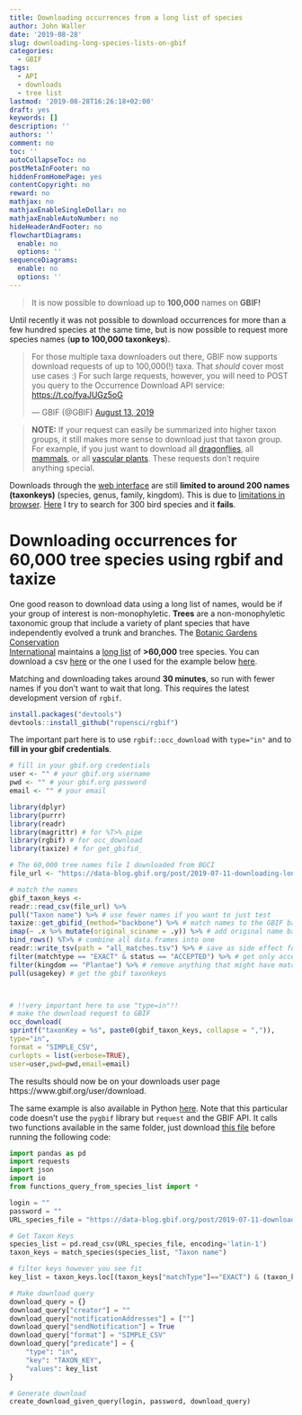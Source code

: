 ```yaml
---
title: Downloading occurrences from a long list of species
author: John Waller
date: '2019-08-28'
slug: downloading-long-species-lists-on-gbif
categories:
  - GBIF
tags:
  - API
  - downloads
  - tree list
lastmod: '2019-08-28T16:26:18+02:00'
draft: yes
keywords: []
description: ''
authors: ''
comment: no
toc: ''
autoCollapseToc: no
postMetaInFooter: no
hiddenFromHomePage: yes
contentCopyright: no
reward: no
mathjax: no
mathjaxEnableSingleDollar: no
mathjaxEnableAutoNumber: no
hideHeaderAndFooter: no
flowchartDiagrams:
  enable: no
  options: ''
sequenceDiagrams:
  enable: no
  options: ''
---
```



> It is now possible to download up to **100,000** names on **GBIF!**

Until recently it was not possible to download occurrences for more than a few hundred species at the same time, but is now possible to request more species names (**up to 100,000 taxonkeys**). 

<blockquote class="twitter-tweet"><p lang="en" dir="ltr">For those multiple taxa downloaders out there, GBIF now supports download requests of up to 100,000(!) taxa. That *should* cover most use cases :) For such large requests, however, you will need to POST you query to the Occurrence Download API service: <a href="https://t.co/fyaJUGz5oG">https://t.co/fyaJUGz5oG</a></p>&mdash; GBIF (@GBIF) <a href="https://twitter.com/GBIF/status/1161291636862803968?ref_src=twsrc%5Etfw">August 13, 2019</a></blockquote> <script async src="https://platform.twitter.com/widgets.js" charset="utf-8"></script>

> **NOTE:** If your request can easily be summarized into higher taxon groups, it still makes more sense to download just that taxon group. For example, if you just want to download all [dragonflies](https://www.gbif.org/occurrence/search?taxon_key=789), all <br> [mammals](https://www.gbif.org/occurrence/search?taxon_key=359), or all [vascular plants](https://www.gbif.org/occurrence/search?taxon_key=7707728). These requests don't require anything special.

Downloads through the [web interface](https://www.gbif.org/occurrence/search) are still **limited to around 200 names (taxonkeys)** (species, genus, family, kingdom). This is due to [limitations in browser](https://stackoverflow.com/questions/812925/what-is-the-maximum-possible-length-of-a-query-string). [Here](https://www.gbif.org/occurrence/search?taxon_key=2103261&taxon_key=2473325&taxon_key=2473332&taxon_key=2473336&taxon_key=2473337&taxon_key=2473339&taxon_key=2473341&taxon_key=2473353&taxon_key=2473356&taxon_key=2473362&taxon_key=2473365&taxon_key=2473421&taxon_key=2473442&taxon_key=2473446&taxon_key=2473447&taxon_key=2473454&taxon_key=2473455&taxon_key=2473463&taxon_key=2473465&taxon_key=2473477&taxon_key=2473479&taxon_key=2473482&taxon_key=2473483&taxon_key=2473484&taxon_key=2473492&taxon_key=2473507&taxon_key=2473510&taxon_key=2473514&taxon_key=2473529&taxon_key=2473534&taxon_key=2473535&taxon_key=2473539&taxon_key=2473540&taxon_key=2473543&taxon_key=2473544&taxon_key=2473545&taxon_key=2473559&taxon_key=2473562&taxon_key=2473574&taxon_key=2473577&taxon_key=2473588&taxon_key=2473599&taxon_key=2473605&taxon_key=2473606&taxon_key=2473612&taxon_key=2473613&taxon_key=2473614&taxon_key=2473621&taxon_key=2473622&taxon_key=2473628&taxon_key=2473629&taxon_key=2473633&taxon_key=2473641&taxon_key=2473642&taxon_key=2473645&taxon_key=2473646&taxon_key=2473647&taxon_key=2473648&taxon_key=2473649&taxon_key=2473650&taxon_key=2473654&taxon_key=2473655&taxon_key=2473657&taxon_key=2473659&taxon_key=2473663&taxon_key=2473678&taxon_key=2473680&taxon_key=2473682&taxon_key=2473695&taxon_key=2473696&taxon_key=2473700&taxon_key=2473702&taxon_key=2473719&taxon_key=2473732&taxon_key=2473733&taxon_key=2473744&taxon_key=2473776&taxon_key=2473958&taxon_key=2474021&taxon_key=2474029&taxon_key=2474045&taxon_key=2474051&taxon_key=2474055&taxon_key=2474060&taxon_key=2474074&taxon_key=2474075&taxon_key=2474077&taxon_key=2474078&taxon_key=2474079&taxon_key=2474084&taxon_key=2474087&taxon_key=2474089&taxon_key=2474095&taxon_key=2474096&taxon_key=2474098&taxon_key=2474099&taxon_key=2474100&taxon_key=2474101&taxon_key=2474107&taxon_key=2474113&taxon_key=2474120&taxon_key=2474127&taxon_key=2474128&taxon_key=2474138&taxon_key=2474139&taxon_key=2474141&taxon_key=2474145&taxon_key=2474156&taxon_key=2474162&taxon_key=2474163&taxon_key=2474165&taxon_key=2474170&taxon_key=2474238&taxon_key=2474251&taxon_key=2474252&taxon_key=2474259&taxon_key=2474263&taxon_key=2474264&taxon_key=2474320&taxon_key=2474328&taxon_key=2474332&taxon_key=2474337&taxon_key=2474343&taxon_key=2474345&taxon_key=2474351&taxon_key=2474354&taxon_key=2474356&taxon_key=2474360&taxon_key=2474363&taxon_key=2474370&taxon_key=2474372&taxon_key=2474377&taxon_key=2474381&taxon_key=2474382&taxon_key=2474383&taxon_key=2474386&taxon_key=2474388&taxon_key=2474389&taxon_key=2474390&taxon_key=2474391&taxon_key=2474392&taxon_key=2474393&taxon_key=2474398&taxon_key=2474400&taxon_key=2474404&taxon_key=2474407&taxon_key=2474416&taxon_key=2474443&taxon_key=2474448&taxon_key=2474453&taxon_key=2474455&taxon_key=2474460&taxon_key=2474468&taxon_key=2474472&taxon_key=2474478&taxon_key=2474479&taxon_key=2474481&taxon_key=2474482&taxon_key=2474484&taxon_key=2474486&taxon_key=2474489&taxon_key=2474493&taxon_key=2474520&taxon_key=2474521&taxon_key=2474522&taxon_key=2474523&taxon_key=2474524&taxon_key=2474525&taxon_key=2474533&taxon_key=2474535&taxon_key=2474540&taxon_key=2474542&taxon_key=2474543&taxon_key=2474544&taxon_key=2474547&taxon_key=2474548&taxon_key=2474558&taxon_key=2474575&taxon_key=2474585&taxon_key=2474588&taxon_key=2474589&taxon_key=2474590&taxon_key=2474596&taxon_key=2474597&taxon_key=2474598&taxon_key=2474599&taxon_key=2474603&taxon_key=2474605&taxon_key=2474607&taxon_key=2474611&taxon_key=2474612&taxon_key=2474614&taxon_key=2474615&taxon_key=2474616&taxon_key=2474619&taxon_key=2474620&taxon_key=2474622&taxon_key=2474627&taxon_key=2474628&taxon_key=2474636&taxon_key=2474638&taxon_key=2474639&taxon_key=2474640&taxon_key=2474648&taxon_key=2474653&taxon_key=2474656&taxon_key=2474657&taxon_key=2474658&taxon_key=2474659&taxon_key=2474669&taxon_key=2474670&taxon_key=2474671&taxon_key=2474681&taxon_key=2474684&taxon_key=2474685&taxon_key=2474702&taxon_key=2474703&taxon_key=2474707&taxon_key=2474711&taxon_key=2474715&taxon_key=2474724&taxon_key=2474728&taxon_key=2474732&taxon_key=2474736&taxon_key=2474738&taxon_key=2474747&taxon_key=2474748&taxon_key=2474750&taxon_key=2474754&taxon_key=2474795&taxon_key=2474796&taxon_key=2474797&taxon_key=2474801&taxon_key=2474825&taxon_key=2474830&taxon_key=2474831&taxon_key=2474836&taxon_key=2474837&taxon_key=2474842&taxon_key=2474844&taxon_key=2474846&taxon_key=2474848&taxon_key=2474850&taxon_key=2474855&taxon_key=2474863&taxon_key=2474864&taxon_key=2474868&taxon_key=2474872&taxon_key=2474873&taxon_key=2474874&taxon_key=2474878&taxon_key=2474880&taxon_key=2474882&taxon_key=2474884&taxon_key=2474887&taxon_key=2474890&taxon_key=2474896&taxon_key=2474897&taxon_key=2474898&taxon_key=2474902&taxon_key=2474903&taxon_key=2474904&taxon_key=2474909&taxon_key=2474913&taxon_key=2474918&taxon_key=2474921&taxon_key=2474925&taxon_key=2474936&taxon_key=2474937&taxon_key=2474941&taxon_key=2474942&taxon_key=2474943&taxon_key=2474944&taxon_key=2474945&taxon_key=2474949&taxon_key=2474950&taxon_key=2474953&taxon_key=2474960&taxon_key=2474961&taxon_key=2474963&taxon_key=2474965&taxon_key=2474966&taxon_key=2474967&taxon_key=2474968&taxon_key=2474971&taxon_key=2474976&taxon_key=2474981&taxon_key=2474982&taxon_key=2475001&taxon_key=2475012&taxon_key=2475016&taxon_key=2475017&taxon_key=2475033&taxon_key=2475035&taxon_key=2475036&taxon_key=2475038&taxon_key=2475040&taxon_key=2475049&taxon_key=2475050&taxon_key=2475051) I try to search for 300 bird species and it **fails**. 


# Downloading occurrences for 60,000 tree species using rgbif and taxize

One good reason to download data using a long list of names, would be if your group of interest is non-monophyletic. **Trees** are a non-monophyletic taxonomic group that include a variety of plant species that have independently evolved a trunk and branches. The 
[Botanic Gardens Conservation <br> International](https://www.bgci.org/) maintains a [long list](https://tools.bgci.org/global_tree_search.php) of **>60,000** tree species. You can download a csv [here](https://tools.bgci.org/global_tree_search_trees_1_3.csv) or the one I used for the example below [here](/post/2019-07-11-downloading-long-species-lists-on-gbif_files/global_tree_search_trees_1_3.csv). 

Matching and downloading takes around **30 minutes**, so run with fewer names if you don't want to wait that long. This requires the latest development version of `rgbif`. 

```R
install.packages("devtools")
devtools::install_github("ropensci/rgbif")
```

The important part here is to use `rgbif::occ_download` with `type="in"` and to **fill in your gbif credentials**. 

```R
# fill in your gbif.org credentials 
user <- "" # your gbif.org username 
pwd <- "" # your gbif.org password
email <- "" # your email 
```

```R
library(dplyr)
library(purrr)
library(readr)  
library(magrittr) # for %T>% pipe
library(rgbif) # for occ_download
library(taxize) # for get_gbifid_

# The 60,000 tree names file I downloaded from BGCI
file_url <- "https://data-blog.gbif.org/post/2019-07-11-downloading-long-species-lists-on-gbif_files/global_tree_search_trees_1_3.csv"

# match the names 
gbif_taxon_keys <- 
readr::read_csv(file_url) %>% 
pull("Taxon name") %>% # use fewer names if you want to just test 
taxize::get_gbifid_(method="backbone") %>% # match names to the GBIF backbone to get taxonkeys
imap(~ .x %>% mutate(original_sciname = .y)) %>% # add original name back into data.frame
bind_rows() %T>% # combine all data.frames into one
readr::write_tsv(path = "all_matches.tsv") %>% # save as side effect for you to inspect if you want
filter(matchtype == "EXACT" & status == "ACCEPTED") %>% # get only accepted and matched names
filter(kingdom == "Plantae") %>% # remove anything that might have matched to a non-plant
pull(usagekey) # get the gbif taxonkeys



# !!very important here to use "type=in"!!
# make the download request to GBIF 
occ_download(
sprintf("taxonKey = %s", paste0(gbif_taxon_keys, collapse = ",")),
type="in", 
format = "SIMPLE_CSV", 
curlopts = list(verbose=TRUE),
user=user,pwd=pwd,email=email)

```
<!-- hasGeospatialIssue  -->

The results should now be on your downloads user page https://www.gbif.org/user/download. 

The same example is also available in Python [here](https://github.com/ManonGros/Small-scripts-using-GBIF-API/tree/master/query_species_list). Note that this particular code doesn't use the `pygbif` library but `request` and the GBIF API. It calls two functions available in the same folder, just download [this file](https://github.com/ManonGros/Small-scripts-using-GBIF-API/blob/master/query_species_list/functions_query_from_species_list.py) before running the following code:

```Python
import pandas as pd
import requests
import json
import io
from functions_query_from_species_list import *

login = ""
password = ""
URL_species_file = "https://data-blog.gbif.org/post/2019-07-11-downloading-long-species-lists-on-gbif_files/global_tree_search_trees_1_3.csv"

# Get Taxon Keys
species_list = pd.read_csv(URL_species_file, encoding='latin-1')
taxon_keys = match_species(species_list, "Taxon name")

# filter keys however you see fit
key_list = taxon_keys.loc[(taxon_keys["matchType"]=="EXACT") & (taxon_keys["status"]=="ACCEPTED")].usageKey.tolist()

# Make download query
download_query = {}
download_query["creator"] = ""
download_query["notificationAddresses"] = [""]
download_query["sendNotification"] = True
download_query["format"] = "SIMPLE_CSV"
download_query["predicate"] = {
    "type": "in",
    "key": "TAXON_KEY",
    "values": key_list
}

# Generate download
create_download_given_query(login, password, download_query)
```

<!--more-->
